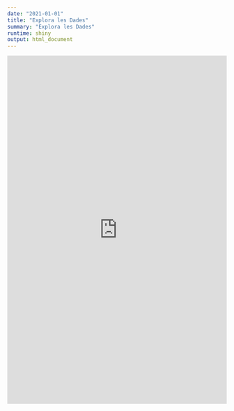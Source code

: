 ```yaml
---
date: "2021-01-01"
title: "Explora les Dades"
summary: "Explora les Dades"
runtime: shiny
output: html_document
---
```


<iframe height="800" width="100%" frameborder="no" src="https://jonathanjkent.shinyapps.io/explora_app/"> </iframe>

